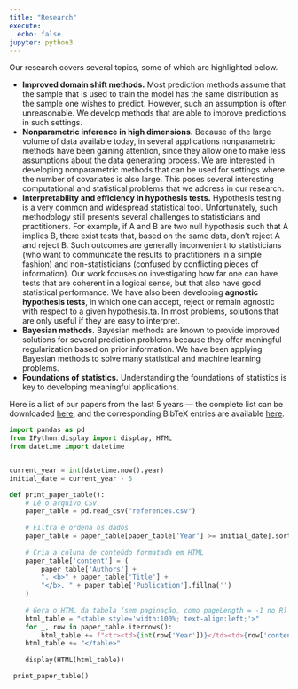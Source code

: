 ```yaml
---
title: "Research"
execute:
  echo: false
jupyter: python3
---
```



<!-- <center> -->
<!-- ![](tweet.png){width=700px} -->
<!-- </center> -->

Our research covers several topics,
some of which are highlighted below.

* **Improved domain shift methods.** 
Most prediction methods assume that the sample that is used to train the model
has the same distribution as the sample one wishes to predict.
However, such an assumption is often unreasonable. 
We develop methods that are able to improve predictions in such settings.
* **Nonparametric inference in high dimensions.**
Because of the large volume of data available today,
in several applications nonparametric methods have been gaining attention,
since they allow one to make less assumptions about the data generating process.
We are interested in developing nonparametric methods that 
can be used for settings where the number of covariates is also large.
This poses several interesting computational and statistical problems that 
we address in our research.
* **Interpretability and efficiency in hypothesis tests.**
Hypothesis testing is a very common and widespread statistical tool. Unfortunately, such methodology still presents several challenges to statisticians and practitioners. For example, if A and B are two null hypothesis such that A implies B, there exist tests that, based on the same data, don’t reject A and reject B. Such outcomes are generally inconvenient to statisticians (who want to communicate the results to practitioners in a simple fashion) and non-statisticians (confused by conflicting pieces of information). Our work focuses on investigating how far one can have tests that are coherent in a logical sense, but that also have good statistical performance. We have also been developing **agnostic hypothesis tests**, in which one can accept, reject or remain agnostic with respect to a given hypothesis.ta.
In most problems, solutions that are only useful if they are easy to interpret.
* **Bayesian methods.**
Bayesian methods are known to 
provide improved solutions for several
prediction problems because they offer meningful regularization
based on prior information. We have been applying Bayesian methods
to solve many statistical and machine learning problems.
* **Foundations of statistics.**
Understanding the foundations of statistics
is key to developing meaningful applications.


Here is a list of our papers from the last 5 years — the complete list can be downloaded <a href="https://github.com/small-research/website/raw/main/references.csv" download>here</a>, and the corresponding BibTeX entries are available <a href="https://github.com/small-research/website/raw/main/references.bib" download>here</a>.

```python
import pandas as pd
from IPython.display import display, HTML
from datetime import datetime


current_year = int(datetime.now().year)
initial_date = current_year - 5

def print_paper_table():
    # Lê o arquivo CSV
    paper_table = pd.read_csv("references.csv")
    
    # Filtra e ordena os dados
    paper_table = paper_table[paper_table['Year'] >= initial_date].sort_values(by='Year', ascending=False)
    
    # Cria a coluna de conteúdo formatada em HTML
    paper_table['content'] = (
        paper_table['Authors'] + 
        ". <b>" + paper_table['Title'] + 
        "</b>. " + paper_table['Publication'].fillna('') 
    )
    
    # Gera o HTML da tabela (sem paginação, como pageLength = -1 no R)
    html_table = "<table style='width:100%; text-align:left;'>"
    for _, row in paper_table.iterrows():
        html_table += f"<tr><td>{int(row['Year'])}</td><td>{row['content']}</td></tr>"
    html_table += "</table>"
    
    display(HTML(html_table))

```


```python
 print_paper_table()
```
